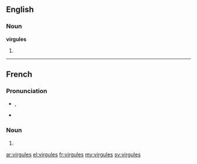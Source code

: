 ==English==

===Noun===
'''virgules'''

# {{plural of|virgule}}

----

==French==

===Pronunciation===
* {{IPA|/viʁ.ɡyl/|lang=fr}}, {{X-SAMPA|/viR.gyl/}}
* {{homophones|virgule|virgulent}}

===Noun===
{{head|fr|plural}} {{f|p}}

# {{plural of|virgule|lang=fr}}

[[ar:virgules]]
[[el:virgules]]
[[fr:virgules]]
[[my:virgules]]
[[sv:virgules]]